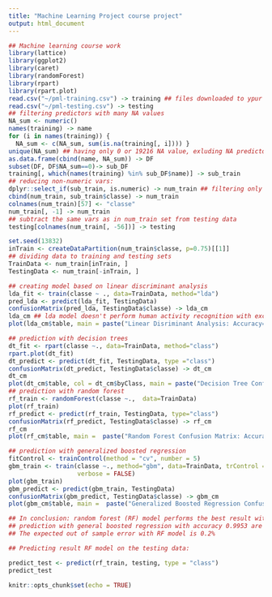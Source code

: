 ```yaml
---
title: "Machine Learning Project course project"
output: html_document
---
```

```r
## Machine learning course work
library(lattice)
library(ggplot2)
library(caret)
library(randomForest)
library(rpart)
library(rpart.plot)
read.csv("~/pml-training.csv") -> training ## files downloaded to ypur working directory
read.csv("~/pml-testing.csv") -> testing
## filtering predictors with many NA values
NA_sum <- numeric()
names(training) -> name
for (i in names(training)) {
  NA_sum <- c(NA_sum, sum(is.na(training[, i]))) }
unique(NA_sum) ## having only 0 or 19216 NA value, exluding NA predictors from training data
as.data.frame(cbind(name, NA_sum)) -> DF
subset(DF, DF$NA_sum==0)-> sub_DF
training[, which(names(training) %in% sub_DF$name)] -> sub_train
## reducing non-numeric vars:
dplyr::select_if(sub_train, is.numeric) -> num_train ## filtering only numeric predictors
cbind(num_train, sub_train$classe) -> num_train
colnames(num_train)[57] <- "classe"
num_train[, -1] -> num_train
## subtract the same vars as in num_train set from testing data
testing[colnames(num_train[, -56])] -> testing

set.seed(13832)
inTrain <- createDataPartition(num_train$classe, p=0.75)[[1]]
## dividing data to training and testing sets
TrainData <- num_train[inTrain, ]
TestingData <- num_train[-inTrain, ]

## creating model based on linear discriminant analysis
lda_fit <- train(classe ~ ., data=TrainData, method="lda")
pred_lda <- predict(lda_fit, TestingData)
confusionMatrix(pred_lda, TestingData$classe) -> lda_cm
lda_cm ## lda model doesn't perform human activity recognition with excellent accuracy
plot(lda_cm$table, main = paste("Linear Disriminant Analysis: Accuracy=", round(lda_cm$overall["Accuracy"], 4)), col= lda_cm$byClass)

## prediction with decision trees
dt_fit <- rpart(classe ~., data=TrainData, method="class")
rpart.plot(dt_fit)
dt_predict <- predict(dt_fit, TestingData, type ="class")
confusionMatrix(dt_predict, TestingData$classe) -> dt_cm
dt_cm
plot(dt_cm$table, col = dt_cm$byClass, main = paste("Decision Tree Confusion Matrix: Accuracy=", round(dt_cm$overall["Accuracy"], 4)))
## prediction with random forest
rf_train <- randomForest(classe ~.,  data=TrainData)
plot(rf_train)
rf_predict <- predict(rf_train, TestingData, type="class")
confusionMatrix(rf_predict, TestingData$classe) -> rf_cm
rf_cm
plot(rf_cm$table, main =  paste("Random Forest Confusion Matrix: Accuracy=", round(rf_cm$overall["Accuracy"], 4)), col = "white")

## prediction with generalized boosted regression
fitControl <- trainControl(method = "cv", number = 5)
gbm_train <- train(classe ~., method="gbm", data=TrainData, trControl = fitControl,
                   verbose = FALSE)
plot(gbm_train)
gbm_predict <- predict(gbm_train, TestingData)
confusionMatrix(gbm_predict, TestingData$classe) -> gbm_cm
plot(gbm_cm$table, main =  paste("Generalized Boosted Regression Confusion Matrix: Accuracy=", round(gbm_cm$overall["Accuracy"], 4)), col = "white")

## In conclusion: random forest (RF) model performs the best result with accuracy 0.9980,
## prediction with general boosted regression with accuracy 0.9953 are close to RF, but it works in 7 times slowly
## The expected out of sample error with RF model is 0.2%

## Predicting result RF model on the testing data:

predict_test <- predict(rf_train, testing, type = "class")
predict_test
```

```r
knitr::opts_chunk$set(echo = TRUE)
```


